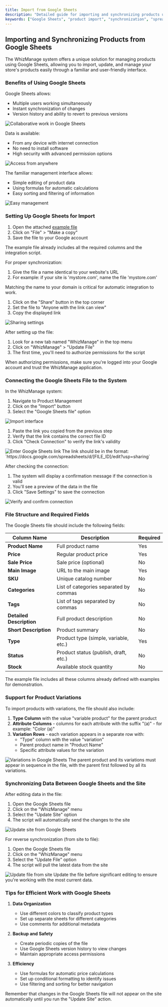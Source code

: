 ```yaml
---
title: Import from Google Sheets
description: "Detailed guide for importing and synchronizing products using Google Sheets"
keywords: ["Google Sheets", "product import", "synchronization", "spreadsheets"]
---
```


## Importing and Synchronizing Products from Google Sheets

The WhizManage system offers a unique solution for managing products using Google Sheets, allowing you to import, update, and manage your store's products easily through a familiar and user-friendly interface.

### Benefits of Using Google Sheets

<Step>
<StepItem title="Collaborative Work">

Google Sheets allows:
- Multiple users working simultaneously
- Instant synchronization of changes
- Version history and ability to revert to previous versions

<img src="https://placehold.co/800x300?text=Collaborative+work+on+Google+Sheets" alt="Collaborative work in Google Sheets" />
</StepItem>

<StepItem title="Accessibility from Anywhere">

Data is available:
- From any device with internet connection
- No need to install software
- High security with advanced permission options

<img src="https://placehold.co/800x300?text=Access+from+anywhere" alt="Access from anywhere" />
</StepItem>

<StepItem title="Easy Management">

The familiar management interface allows:
- Simple editing of product data
- Using formulas for automatic calculations
- Easy sorting and filtering of information

<img src="https://placehold.co/800x300?text=Easy+management" alt="Easy management" />
</StepItem>
</Step>

### Setting Up Google Sheets for Import

<Step>
<StepItem title="Create a Copy of the Example File">

1. Open the attached [example file](https://docs.google.com/spreadsheets/d/example)
2. Click on "File" > "Make a copy"
3. Save the file to your Google account

<Note title="Tip" type="info">
The example file already includes all the required columns and the integration script.
</Note>
</StepItem>

<StepItem title="Name the File">

For proper synchronization:
1. Give the file a name identical to your website's URL
2. For example: if your site is 'mystore.com', name the file 'mystore.com'

<Note title="Important" type="warning">
Matching the name to your domain is critical for automatic integration to work.
</Note>
</StepItem>

<StepItem title="Set Sharing Permissions">

1. Click on the "Share" button in the top corner
2. Set the file to "Anyone with the link can view"
3. Copy the displayed link

<img src="https://placehold.co/800x300?text=Share+settings" alt="Sharing settings" />
</StepItem>

<StepItem title="Activate the WhizManage Script">

After setting up the file:
1. Look for a new tab named "WhizManage" in the top menu
2. Click on "WhizManage" > "Update File"
3. The first time, you'll need to authorize permissions for the script

<Note title="Important" type="warning">
When authorizing permissions, make sure you're logged into your Google account and trust the WhizManage application.
</Note>
</StepItem>
</Step>

### Connecting the Google Sheets File to the System

<Step>
<StepItem title="Open the Import Interface">

In the WhizManage system:
1. Navigate to Product Management
2. Click on the "Import" button
3. Select the "Google Sheets file" option

<img src="https://placehold.co/800x300?text=Import+interface" alt="Import interface" />
</StepItem>

<StepItem title="Enter the Google Sheets Link">

1. Paste the link you copied from the previous step
2. Verify that the link contains the correct file ID
3. Click "Check Connection" to verify the link's validity

<img src="https://placehold.co/800x300?text=Enter+Google+Sheets+link" alt="Enter Google Sheets link" />

<Note title="Tip" type="info">
The link should be in the format: `https://docs.google.com/spreadsheets/d/[FILE_ID]/edit?usp=sharing`
</Note>
</StepItem>

<StepItem title="Verify and Confirm Connection">

After checking the connection:
1. The system will display a confirmation message if the connection is valid
2. You'll see a preview of the data in the file
3. Click "Save Settings" to save the connection

<img src="https://placehold.co/800x300?text=Verify+and+confirm+connection" alt="Verify and confirm connection" />
</StepItem>
</Step>

### File Structure and Required Fields

The Google Sheets file should include the following fields:

| Column Name | Description | Required |
|-----------|--------|-------|
| **Product Name** | Full product name | Yes |
| **Price** | Regular product price | Yes |
| **Sale Price** | Sale price (optional) | No |
| **Main Image** | URL to the main image | Yes |
| **SKU** | Unique catalog number | No |
| **Categories** | List of categories separated by commas | No |
| **Tags** | List of tags separated by commas | No |
| **Detailed Description** | Full product description | No |
| **Short Description** | Product summary | No |
| **Type** | Product type (simple, variable, etc.) | Yes |
| **Status** | Product status (publish, draft, etc.) | No |
| **Stock** | Available stock quantity | No |

<Note title="Tip" type="info">
The example file includes all these columns already defined with examples for demonstration.
</Note>

### Support for Product Variations

To import products with variations, the file should also include:

1. **Type Column** with the value "variable product" for the parent product
2. **Attribute Columns** - columns for each attribute with the suffix "(a)" - for example: "Color (a)"
3. **Variation Rows** - each variation appears in a separate row with:
   - "Type" column with the value "variation"
   - Parent product name in "Product Name"
   - Specific attribute values for the variation

<img src="https://placehold.co/800x300?text=Variations+in+Google+Sheets" alt="Variations in Google Sheets" />

<Note title="Important" type="warning">
The parent product and its variations must appear in sequence in the file, with the parent first followed by all its variations.
</Note>

### Synchronizing Data Between Google Sheets and the Site

<Step>
<StepItem title="Update the Site from the File">

After editing data in the file:
1. Open the Google Sheets file
2. Click on the "WhizManage" menu
3. Select the "Update Site" option
4. The script will automatically send the changes to the site

<img src="https://placehold.co/800x300?text=Update+site+from+Google+Sheets" alt="Update site from Google Sheets" />
</StepItem>

<StepItem title="Update the File from the Site">

For reverse synchronization (from site to file):
1. Open the Google Sheets file
2. Click on the "WhizManage" menu
3. Select the "Update File" option
4. The script will pull the latest data from the site

<img src="https://placehold.co/800x300?text=Update+file+from+site" alt="Update file from site" />

<Note title="Tip" type="info">
Update the file before significant editing to ensure you're working with the most current data.
</Note>
</StepItem>
</Step>

### Tips for Efficient Work with Google Sheets

1. **Data Organization**
   - Use different colors to classify product types
   - Set up separate sheets for different categories
   - Use comments for additional metadata

2. **Backup and Safety**
   - Create periodic copies of the file
   - Use Google Sheets version history to view changes
   - Maintain appropriate access permissions

3. **Efficiency**
   - Use formulas for automatic price calculations
   - Set up conditional formatting to identify issues
   - Use filtering and sorting for better navigation

<Note title="Important" type="warning">
Remember that changes in the Google Sheets file will not appear on the site automatically until you run the "Update Site" action.
</Note>